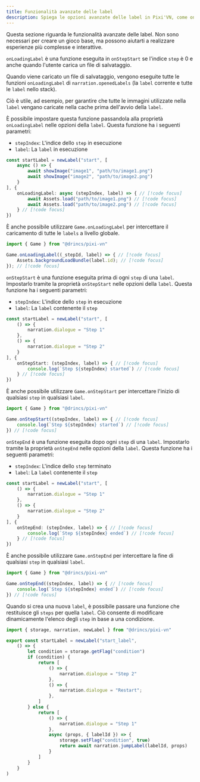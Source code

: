 ```yaml
---
title: Funzionalità avanzate delle label
description: Spiega le opzioni avanzate delle label in Pixi'VN, come onLoadingLabel, onStepStart, onStepEnd e gli elenchi di step dinamici.
---
```



Questa sezione riguarda le funzionalità avanzate delle <DynamicLink href="/start/labels">label</DynamicLink>. Non sono necessari per creare un gioco base, ma possono aiutarti a realizzare esperienze più complesse e interattive.

<Accordions>

<Accordion title="onLoadingLabel" id="onloadinglabel">

`onLoadingLabel` è una funzione eseguita in `onStepStart` se l'indice `step` è 0 e anche quando l'utente carica un file di salvataggio.

Quando viene caricato un file di salvataggio, vengono eseguite tutte le funzioni `onLoadingLabel` di `narration.openedLabels` (la `label` corrente e tutte le `label` nello stack).

Ciò è utile, ad esempio, per garantire che tutte le immagini utilizzate nella `label` vengano caricate nella cache prima dell'avvio della `label`.

È possibile impostare questa funzione passandola alla proprietà `onLoadingLabel` nelle opzioni della `label`. Questa funzione ha i seguenti parametri:

- `stepIndex`: L'indice dello `step` in esecuzione
- `label`: La `label` in esecuzione

```ts title="labels/startLabel.ts"
const startLabel = newLabel("start", [
    async () => {
        await showImage("image1", "path/to/image1.png")
        await showImage("image2", "path/to/image2.png")
    }
], {
    onLoadingLabel: async (stepIndex, label) => { // [!code focus]
        await Assets.load("path/to/image1.png") // [!code focus]
        await Assets.load("path/to/image2.png") // [!code focus]
    } // [!code focus]
})
```

È anche possibile utilizzare `Game.onLoadingLabel` per intercettare il caricamento di tutte le `labels` a livello globale.

```ts
import { Game } from "@drincs/pixi-vn"

Game.onLoadingLabel((_stepId, label) => { // [!code focus]
    Assets.backgroundLoadBundle(label.id); // [!code focus]
}); // [!code focus]
```

</Accordion>

<Accordion title="onStepStart" id="onstepstart">

`onStepStart` è una funzione eseguita prima di ogni `step` di una `label`. Impostarlo tramite la proprietà `onStepStart` nelle opzioni della `label`. Questa funzione ha i seguenti parametri:

- `stepIndex`: L'indice dello `step` in esecuzione
- `label`: La `label` contenente il `step`

```ts title="labels/startLabel.ts"
const startLabel = newLabel("start", [
    () => {
        narration.dialogue = "Step 1"
    },
    () => {
        narration.dialogue = "Step 2"
    }
], {
    onStepStart: (stepIndex, label) => { // [!code focus]
        console.log(`Step ${stepIndex} started`) // [!code focus]
    } // [!code focus]
})
```

È anche possibile utilizzare `Game.onStepStart` per intercettare l'inizio di qualsiasi `step` in qualsiasi `label`.

```ts
import { Game } from "@drincs/pixi-vn"

Game.onStepStart((stepIndex, label) => { // [!code focus]
    console.log(`Step ${stepIndex} started`) // [!code focus]
}) // [!code focus]
```

</Accordion>

<Accordion title="onStepEnd" id="onstepend">

`onStepEnd` è una funzione eseguita dopo ogni `step` di una `label`. Impostarlo tramite la proprietà `onStepEnd` nelle opzioni della `label`. Questa funzione ha i seguenti parametri:

- `stepIndex`: L'indice dello `step` terminato
- `label`: La `label` contenente il `step`

```ts title="labels/startLabel.ts"
const startLabel = newLabel("start", [
    () => {
        narration.dialogue = "Step 1"
    },
    () => {
        narration.dialogue = "Step 2"
    }
], {
    onStepEnd: (stepIndex, label) => { // [!code focus]
        console.log(`Step ${stepIndex} ended`) // [!code focus]
    } // [!code focus]
})
```

È anche possibile utilizzare `Game.onStepEnd` per intercettare la fine di qualsiasi `step` in qualsiasi `label`.

```ts
import { Game } from "@drincs/pixi-vn"

Game.onStepEnd((stepIndex, label) => { // [!code focus]
    console.log(`Step ${stepIndex} ended`) // [!code focus]
}) // [!code focus]
```

</Accordion>

<Accordion title="Dynamic step list" id="dynamic-step-list">

Quando si crea una nuova `label`, è possibile passare una funzione che restituisce gli `steps` per quella `label`. Ciò consente di modificare dinamicamente l'elenco degli `step` in base a una condizione.

```ts title="labels/startLabel.ts"
import { storage, narration, newLabel } from "@drincs/pixi-vn"

export const startLabel = newLabel("start_label",
    () => {
        let condition = storage.getFlag("condition")
        if (condition) {
            return [
                () => {
                    narration.dialogue = "Step 2"
                },
                () => {
                    narration.dialogue = "Restart";
                },
            ]
        } else {
            return [
                () => {
                    narration.dialogue = "Step 1"
                },
                async (props, { labelId }) => {
                    storage.setFlag("condition", true)
                    return await narration.jumpLabel(labelId, props)
                }
            ]
        }
    }
)
```

<ReturningDifferentStepLists />

</Accordion>

</Accordions>
